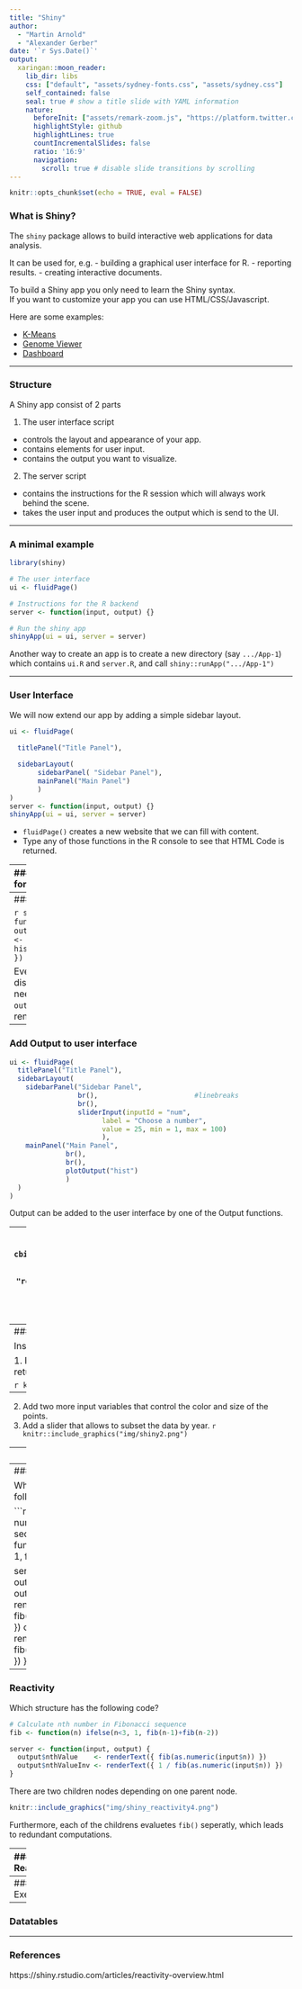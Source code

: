 ```yaml
---
title: "Shiny"
author: 
  - "Martin Arnold"
  - "Alexander Gerber"
date: '`r Sys.Date()`'
output:
  xaringan::moon_reader:
    lib_dir: libs
    css: ["default", "assets/sydney-fonts.css", "assets/sydney.css"]
    self_contained: false
    seal: true # show a title slide with YAML information
    nature:
      beforeInit: ["assets/remark-zoom.js", "https://platform.twitter.com/widgets.js"]
      highlightStyle: github
      highlightLines: true
      countIncrementalSlides: false
      ratio: '16:9'
      navigation:
        scroll: true # disable slide transitions by scrolling
---
```

```r
knitr::opts_chunk$set(echo = TRUE, eval = FALSE)
```

### What is Shiny? 

The `shiny` package allows to build interactive web applications for data analysis.

It can be used for, e.g.
  - building a graphical user interface for R.
  - reporting results.
  - creating interactive documents.

To build a Shiny app you only need to learn the Shiny syntax.  
If you want to customize your app you can use HTML/CSS/Javascript.  

Here are some examples: 

  - [K-Means](https://shiny.rstudio.com/gallery/kmeans-example.html)
  - [Genome Viewer](https://shiny.rstudio.com/gallery/genome-browser.html)
  - [Dashboard](https://www.rgonzo.us/shiny/apps/textanalysis/)
  
---



### Structure

A Shiny app consist of 2 parts

1. The user interface script 
  - controls the layout and appearance of your app.
  - contains elements for user input.
  - contains the output you want to visualize.

2. The server script
  - contains the instructions for the R session which will always work behind the scene.
  - takes the user input and produces the output which is send to the UI.

---

### A minimal example 


```r
library(shiny)

# The user interface
ui <- fluidPage()

# Instructions for the R backend
server <- function(input, output) {}

# Run the shiny app 
shinyApp(ui = ui, server = server)
```

 Another way to create an app is to create a new directory (say `.../App-1`) which contains `ui.R` and `server.R`, and call `shiny::runApp(".../App-1")`

---

### User Interface  

We will now extend our app by adding a simple sidebar layout. 

```r
ui <- fluidPage(
  
  titlePanel("Title Panel"), 

  sidebarLayout(
       sidebarPanel( "Sidebar Panel"),
       mainPanel("Main Panel")
       )
)
server <- function(input, output) {}
shinyApp(ui = ui, server = server)
```

- `fluidPage()` creates a new website that we can fill with content.
-  Type any of those functions in the R console to see that HTML Code is returned. 

---
### Adding Elements for User Input 
  
```r
ui <- fluidPage(
  titlePanel("Title Panel"), 
  sidebarLayout(
    sidebarPanel("Sidebar Panel",
                 br(),                               # linebreak
                 br(),
                 sliderInput(inputId = "num",        # input value can be accessed from 
                                                     # the server function via the inputId
                 label = "Choose a number", 
                 value = 25, min = 1, max = 100)
                 ),
    mainPanel("Main Panel")
  )
)
```
  
You can find an overview of input elements [here](https://www.dropbox.com/s/m4fuba5t3926ykv/Input_Overview.pdf?dl=0).

---
### Server Function 

```r
server <- function(input, output) {
  output$hist <- renderPlot({ 
    hist(rnorm(input$num)) 
    }) 
}
```

Everything that shall be displayed to the user needs to be 
- saved as `output$.`.
- created by render function  

---
### Add Output to user interface

```r
ui <- fluidPage(
  titlePanel("Title Panel"), 
  sidebarLayout(
    sidebarPanel("Sidebar Panel",
                 br(),                        #linebreaks
                 br(),
                 sliderInput(inputId = "num", 
                       label = "Choose a number", 
                       value = 25, min = 1, max = 100)
                       ),
    mainPanel("Main Panel",
              br(),                    
              br(),
              plotOutput("hist")
              )
  )
)
```

Output can be added to the user interface by one of the Output functions. 

---
### Which Render and Output Functions belong together?
<br>
```r
library(pander)
a <- cbind(c("dataTableOutput","htmlOutput","imageOutput","plotOutput","tableOutput","textOutput", "verbatimTextOutput", "uiOutput"),
           c("renderDataTable","","renderImage","renderPlot","renderTable"," renderText", "renderPrint","renderUI"),
           c("datatable","raw HTML","e.g. .png, .jpeg","e.g. a ggplot","e.g. data frame, matrix","value output", "print output","shiny UI element"))
colnames(a) <- c("Render Function", "Output Function", "What")
a <- as.data.frame(a)
#emphasize.strong.cols(c(1,2,3))
#panderOptions("table.style", "rmarkdown")
print(knitr::kable(a, format = "html"))
```


---
### Exercises

Install and load the `gapminder` package.

1. Recreate the following app. 
Hints: The variables on the x and y axis must be numeric. The values returned by the input widgets are character strings.  

    ```r
knitr::include_graphics("img/shiny1.png")
    ```



---
<ol start=2>
<li> Add two more input variables that control the color and size of the points. 
<li> Add a slider that allows to subset the data by year. 
    ```r
knitr::include_graphics("img/shiny2.png")
    ```
</ol>

---
### Reactivity

We have already seen that the output changes automatically when we change input values change, when one of the render functions is used. 

There are 3 kinds of reactive objects. 

```r
knitr::include_graphics("img/shiny_reactivity1.png")
```

- The reactive source is usually the user input which are accesible through `input$.` It can only have dependents (its always a parent node). 
- The reactive endpoint is usually produced by one of the render functions and saved as `output$.` It can only be dependent (is always a child node). 

We have already written a simple app using those two elements.  

```r
knitr::include_graphics("img/shiny_reactivity2.png")
```

Whenever  `input$.` changes the reactive endpoints using this input are notified that they need to re-execute. 

---
### Reactivity

Which structure has the following code?

```r
# Calculate nth number in Fibonacci sequence
fib <- function(n) ifelse(n<3, 1, fib(n-1)+fib(n-2))

server <- function(input, output) {
  output$nthValue    <- renderText({ fib(as.numeric(input$n)) })
  output$nthValueInv <- renderText({ 1 / fib(as.numeric(input$n)) })
}
```

---
### Reactivity

Which structure has the following code?

```r
# Calculate nth number in Fibonacci sequence
fib <- function(n) ifelse(n<3, 1, fib(n-1)+fib(n-2))

server <- function(input, output) {
  output$nthValue    <- renderText({ fib(as.numeric(input$n)) })
  output$nthValueInv <- renderText({ 1 / fib(as.numeric(input$n)) })
}
```

There are two children nodes depending on one parent node. 

```r
knitr::include_graphics("img/shiny_reactivity4.png")
```

Furthermore, each of the childrens evaluetes `fib()` seperatly, which leads to redundant computations.  

---
### Reactivity

Using a reactive conducter created with `reactive()` the function `fib()` executes only once.  

```r
fib <- function(n) ifelse(n<3, 1, fib(n-1)+fib(n-2))

server <- function(input, output) {
  # reactive conductor depending on reactive source
  currentFib         <- reactive({ fib(as.numeric(input$n)) })
  # reactive endpoints depending on reactive conductor
  output$nthValue    <- renderText({ currentFib() })
  output$nthValueInv <- renderText({ 1 / currentFib() })
}
```

```r
knitr::include_graphics("img/shiny_reactivity3.png")
```
  
Note that you need `()` (here ` currentFib()`) to access the value computed by `reactive()`. 

---
### Exercise 

---
### Datatables



---
### References 

https://shiny.rstudio.com/articles/reactivity-overview.html

